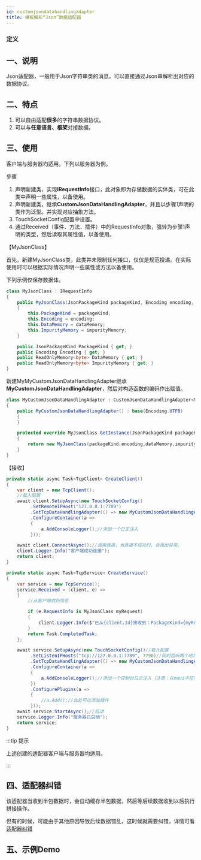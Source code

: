 ```yaml
---
id: customjsondatahandlingadapter
title: 模板解析“Json”数据适配器
---
```



### 定义

<TouchSocketCoreDefinition />


## 一、说明

Json适配器，一般用于Json字符串类的消息。可以直接通过Json串解析出对应的数据协议。


## 二、特点

1. 可以自由适配**很多**的字符串数据协议。
2. 可以与**任意语言、框架**对接数据。


## 三、使用

客户端与服务器均适用。下列以服务器为例。

步骤

1. 声明新建类，实现**IRequestInfo**接口，此对象即为存储数据的实体类，可在此类中声明一些属性，以备使用。
2. 声明新建类，继承**CustomJsonDataHandlingAdapter**，并且以步骤1声明的类作为泛型。并实现对应抽象方法。
3. TouchSocketConfig配置中设置。
4. 通过Received（事件、方法、插件）中的RequestInfo对象，强转为步骤1声明的类型，然后读取其属性值，以备使用。

【MyJsonClass】

首先，新建MyJsonClass类，此类并未限制任何接口，仅仅是规范投递。在实际使用时可以根据实际情况声明一些属性或方法以备使用。

下列示例仅保存数据体。

```csharp showLineNumbers
class MyJsonClass : IRequestInfo
{
    public MyJsonClass(JsonPackageKind packageKind, Encoding encoding, ReadOnlyMemory<byte> dataMemory, ReadOnlyMemory<byte> impurityMemory)
    {
        this.PackageKind = packageKind;
        this.Encoding = encoding;
        this.DataMemory = dataMemory;
        this.ImpurityMemory = impurityMemory;
    }

    public JsonPackageKind PackageKind { get; }
    public Encoding Encoding { get; }
    public ReadOnlyMemory<byte> DataMemory { get; }
    public ReadOnlyMemory<byte> ImpurityMemory { get; }
}
```

新建MyMyCustomJsonDataHandlingAdapter继承**MyCustomJsonDataHandlingAdapter**，然后对构造函数的编码作出赋值。

```csharp showLineNumbers
class MyCustomJsonDataHandlingAdapter : CustomJsonDataHandlingAdapter<MyJsonClass>
{
    public MyCustomJsonDataHandlingAdapter() : base(Encoding.UTF8)
    {
    }

    protected override MyJsonClass GetInstance(JsonPackageKind packageKind, Encoding encoding, ReadOnlyMemory<byte> dataMemory, ReadOnlyMemory<byte> impurityMemory)
    {
        return new MyJsonClass(packageKind,encoding,dataMemory,impurityMemory);
    }
}
```

【接收】

```csharp showLineNumbers
private static async Task<TcpClient> CreateClient()
{
    var client = new TcpClient();
    //载入配置
    await client.SetupAsync(new TouchSocketConfig()
         .SetRemoteIPHost("127.0.0.1:7789")
         .SetTcpDataHandlingAdapter(() => new MyCustomJsonDataHandlingAdapter())
         .ConfigureContainer(a =>
         {
             a.AddConsoleLogger();//添加一个日志注入
         }));

    await client.ConnectAsync();//调用连接，当连接不成功时，会抛出异常。
    client.Logger.Info("客户端成功连接");
    return client;
}

private static async Task<TcpService> CreateService()
{
    var service = new TcpService();
    service.Received = (client, e) =>
    {
        //从客户端收到信息

        if (e.RequestInfo is MyJsonClass myRequest)
        {
            client.Logger.Info($"已从{client.Id}接收到：PackageKind={myRequest.PackageKind},消息={Encoding.UTF8.GetString(myRequest.DataMemory.Span)}");
        }
        return Task.CompletedTask;
    };

    await service.SetupAsync(new TouchSocketConfig()//载入配置
         .SetListenIPHosts("tcp://127.0.0.1:7789", 7790)//同时监听两个地址
         .SetTcpDataHandlingAdapter(() => new MyCustomJsonDataHandlingAdapter())
         .ConfigureContainer(a =>
         {
             a.AddConsoleLogger();//添加一个控制台日志注入（注意：在maui中控制台日志不可用）
         })
         .ConfigurePlugins(a =>
         {
             //a.Add();//此处可以添加插件
         }));
    await service.StartAsync();//启动
    service.Logger.Info("服务器已启动");
    return service;
}
```

:::tip 提示

上述创建的适配器客户端与服务器均适用。

:::  

## 四、适配器纠错

该适配器当收到半包数据时，会自动缓存半包数据，然后等后续数据收到以后执行拼接操作。

但有的时候，可能由于其他原因导致后续数据错乱，这时候就需要纠错。详情可看[适配器纠错](./adaptererrorcorrection.mdx)


## 五、示例Demo

<CardLink link="examples/Adapter/CustomJsonDataHandlingAdapterConsoleApp"/>